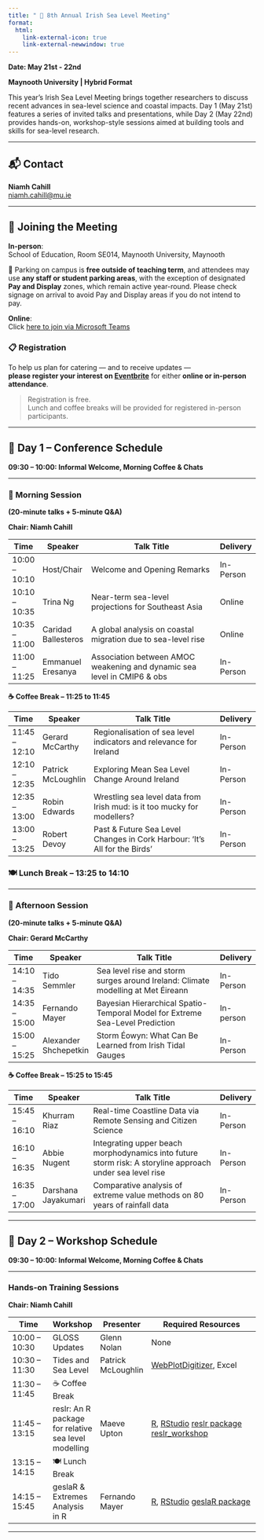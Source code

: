 ```yaml
---
title: " 🌊 8th Annual Irish Sea Level Meeting"
format:
  html:
    link-external-icon: true
    link-external-newwindow: true
---
```


**Date: May 21st - 22nd**

**Maynooth University \| Hybrid Format**

This year’s Irish Sea Level Meeting brings together researchers to discuss recent advances in sea-level science and coastal impacts. Day 1 (May 21st) features a series of invited talks and presentations, while Day 2 (May 22nd) provides hands-on, workshop-style sessions aimed at building tools and skills for sea-level research.

------------------------------------------------------------------------

## 📬 Contact

**Niamh Cahill**\
[niamh.cahill\@mu.ie](mailto:niamh.cahill@mu.ie)

------------------------------------------------------------------------

## 🏫 Joining the Meeting

**In-person**:\
School of Education, Room SE014, Maynooth University, Maynooth


🚗  Parking on campus is **free outside of teaching term**, and attendees may use **any staff or student parking areas**, with the exception of designated **Pay and Display** zones, which remain active year-round. Please check signage on arrival to avoid Pay and Display areas if you do not intend to pay.

**Online**:\
Click [here to join via Microsoft Teams](https://teams.microsoft.com/l/meetup-join/19%3ameeting_Yzg1OTcwYTQtMmU3NC00NTUwLWEwYmMtODVmZWNhOGY1MzEy%40thread.v2/0?context=%7b%22Tid%22%3a%221454f5cc-bb35-4685-bbd9-8621fd8055c9%22%2c%22Oid%22%3a%2254578472-d8cf-40ab-943c-a7c0eb3f8ec8%22%7d)

### 📋 Registration

To help us plan for catering — and to receive updates —\
**please register your interest on [Eventbrite](https://8th-irish-sea-level-meeting.eventbrite.ie)** for either **online or in-person attendance**.

> Registration is free.\
> Lunch and coffee breaks will be provided for registered in-person participants.

------------------------------------------------------------------------

## 📅 Day 1 – Conference Schedule

**09:30 – 10:00: Informal Welcome, Morning Coffee & Chats**              

------------------------------------------------------------------------

### 🔹 Morning Session

**(20-minute talks + 5-minute Q&A)**

**Chair: Niamh Cahill**


| Time          | Speaker             | Talk Title                                                              | Delivery  |
| ------------- | ------------------- | ----------------------------------------------------------------------- | --------- |
| 10:00 – 10:10 | Host/Chair          | Welcome and Opening Remarks                                             | In-Person |
| 10:10 – 10:35 | Trina Ng            | Near-term sea-level projections for Southeast Asia                      | Online    |
| 10:35 – 11:00 | Caridad Ballesteros | A global analysis on coastal migration due to sea-level rise            | Online    |
| 11:00 – 11:25 | Emmanuel Eresanya   | Association between AMOC weakening and dynamic sea level in CMIP6 & obs |In-Person  |

**☕ Coffee Break – 11:25 to 11:45**

| Time          | Speaker            | Talk Title                                                                | Delivery  |
| ------------- | ------------------ | ------------------------------------------------------------------------- | --------- |
| 11:45 – 12:10 | Gerard McCarthy    | Regionalisation of sea level indicators and relevance for Ireland         | In-Person |
| 12:10 – 12:35 | Patrick McLoughlin | Exploring Mean Sea Level Change Around Ireland                            | In-Person |
| 12:35 – 13:00 | Robin Edwards      | Wrestling sea level data from Irish mud: is it too mucky for modellers?   | In-Person    |
| 13:00 – 13:25 | Robert Devoy       | Past & Future Sea Level Changes in Cork Harbour: 'It's All for the Birds' | In-Person |

### 🍽 **Lunch Break – 13:25 to 14:10**

---

### 🔹 Afternoon Session

**(20-minute talks + 5-minute Q&A)**

**Chair: Gerard McCarthy**

| Time          | Speaker        | Talk Title                                                                       | Delivery  |
| ------------- | -------------- | -------------------------------------------------------------------------------- | --------- |
| 14:10 – 14:35 | Tido Semmler   | Sea level rise and storm surges around Ireland: Climate modelling at Met Éireann | In-Person |
| 14:35 – 15:00 | Fernando Mayer | Bayesian Hierarchical Spatio-Temporal Model for Extreme Sea-Level Prediction     | In-person    |
| 15:00 – 15:25 | Alexander Shchepetkin | Storm Éowyn: What Can Be Learned from Irish Tidal Gauges                         | In-Person |

**☕ Coffee Break – 15:25 to 15:45**

| Time          | Speaker             | Talk Title                                                                                               | Delivery  |
| ------------- | ------------------- | -------------------------------------------------------------------------------------------------------- | --------- |
| 15:45 – 16:10 | Khurram Riaz        | Real-time Coastline Data via Remote Sensing and Citizen Science                                          | In-Person    |
| 16:10 – 16:35 | Abbie Nugent        | Integrating upper beach morphodynamics into future storm risk: A storyline approach under sea level rise | In-Person |
| 16:35 – 17:00 | Darshana Jayakumari | Comparative analysis of extreme value methods on 80 years of rainfall data                               | In-Person    |

---


## 📅 Day 2 – Workshop Schedule

**09:30 – 10:00: Informal Welcome, Morning Coffee & Chats**              

------------------------------------------------------------------------

### Hands-on Training Sessions

**Chair: Niamh Cahill**


| Time          | Workshop                                             | Presenter          | Required Resources                                                                                                                             |
|-------------|-------------|-------------|----------------------------------|
| 10:00 – 10:30 | GLOSS Updates                                        | Glenn Nolan        | None                                                                                                                                           |
| 10:30 – 11:30 | Tides and Sea Level                                  | Patrick McLoughlin | [WebPlotDigitizer](https://automeris.io/wpd/), Excel                                                                                           |
| 11:30 – 11:45 | ☕ Coffee Break                                      |                    |                                                                                                                                                |
| 11:45 – 13:15  | reslr: An R package for relative sea level modelling | Maeve Upton        | [R](https://www.r-project.org), [RStudio](https://posit.co/download/rstudio-desktop/) [reslr package](https://maeveupton.github.io/reslr/)  [reslr_workshop](https://drive.google.com/drive/folders/1O5wkqUyeNZbEw7XuR7UWGELwwWK9kBNY?usp=sharing)   |
| 13:15 – 14:15   | 🍽️ Lunch Break                                       |                    |                                                                                                                                                |
| 14:15 – 15:45   | geslaR & Extremes Analysis in R                      | Fernando Mayer     | [R](https://www.r-project.org), [RStudio](https://posit.co/download/rstudio-desktop/) [geslaR package](https://eireextremes.github.io/geslaR/) |

------------------------------------------------------------------------
